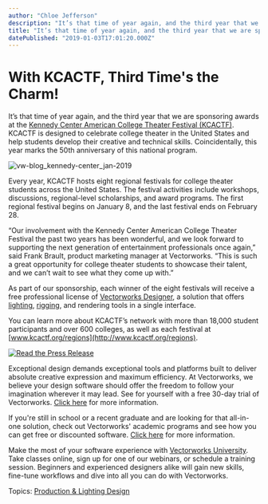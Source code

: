 ```yaml
---
author: "Chloe Jefferson"
description: "It’s that time of year again, and the third year that we are sponsoring awards at the Kennedy Center American College Theater Festival (KCACTF)."
title: "It’s that time of year again, and the third year that we are sponsoring awards at the Kennedy Center American College Theater Festival (KCACTF)." 
datePublished: "2019-01-03T17:01:20.000Z"
---
```

# With KCACTF, Third Time's the Charm!

It’s that time of year again, and the third year that we are sponsoring awards at the [Kennedy Center American College Theater Festival (KCACTF)](http://www.kcactf.org/home/index.html). KCACTF is designed to celebrate college theater in the United States and help students develop their creative and technical skills. Coincidentally, this year marks the 50th anniversary of this national program. 

![vw-blog_kennedy-center_jan-2019](https://blog.vectorworks.net/hs-fs/hubfs/vw-blog_kennedy-center_jan-2019.jpg?width=720&name=vw-blog_kennedy-center_jan-2019.jpg)

Every year, KCACTF hosts eight regional festivals for college theater students across the United States. The festival activities include workshops, discussions, regional-level scholarships, and award programs. The first regional festival begins on January 8, and the last festival ends on February 28.

“Our involvement with the Kennedy Center American College Theater Festival the past two years has been wonderful, and we look forward to supporting the next generation of entertainment professionals once again,” said Frank Brault, product marketing manager at Vectorworks. “This is such a great opportunity for college theater students to showcase their talent, and we can’t wait to see what they come up with.”

As part of our sponsorship, each winner of the eight festivals will receive a free professional license of [Vectorworks Designer](https://www.vectorworks.net/en/designer?utm%5Fcampaign=blog&utm%5Fcontent=kcactf010319&utm%5Fmedium=planetvectorworks&utm%5Fsource=intext), a solution that offers [lighting](https://www.vectorworks.net/en/spotlight?utm%5Fcampaign=blog&utm%5Fcontent=kcactf010319&utm%5Fmedium=planetvectorworks&utm%5Fsource=intext), [rigging](https://www.vectorworks.net/en/braceworks?utm%5Fcampaign=blog&utm%5Fcontent=kcactf010319&utm%5Fmedium=planetvectorworks&utm%5Fsource=intext), and rendering tools in a single interface.

You can learn more about KCACTF’s network with more than 18,000 student participants and over 600 colleges, as well as each festival at [www.kcactf.org/regions](http://www.kcactf.org/regions).

[![Read the Press Release](https://no-cache.hubspot.com/cta/default/3018241/466956c4-0d18-486d-8098-ca9ea7a09d51.png)](https://cta-redirect.hubspot.com/cta/redirect/3018241/466956c4-0d18-486d-8098-ca9ea7a09d51) 

Exceptional design demands exceptional tools and platforms built to deliver absolute creative expression and maximum efficiency. At Vectorworks, we believe your design software should offer the freedom to follow your imagination wherever it may lead. See for yourself with a free 30-day trial of Vectorworks. [Click here](https://www.vectorworks.net/trial/form) for more information.

If you're still in school or a recent graduate and are looking for that all-in-one solution, check out Vectorworks' academic programs and see how you can get free or discounted software. [Click here](https://www.vectorworks.net/en-US/education) for more information.

Make the most of your software experience with [Vectorworks University](https://university.vectorworks.net/). Take classes online, sign up for one of our webinars, or schedule a training session. Beginners and experienced designers alike will gain new skills, fine-tune workflows and dive into all you can do with Vectorworks. 

 Topics: [Production & Lighting Design](https://blog.vectorworks.net/topic/production-lighting-design) 

 